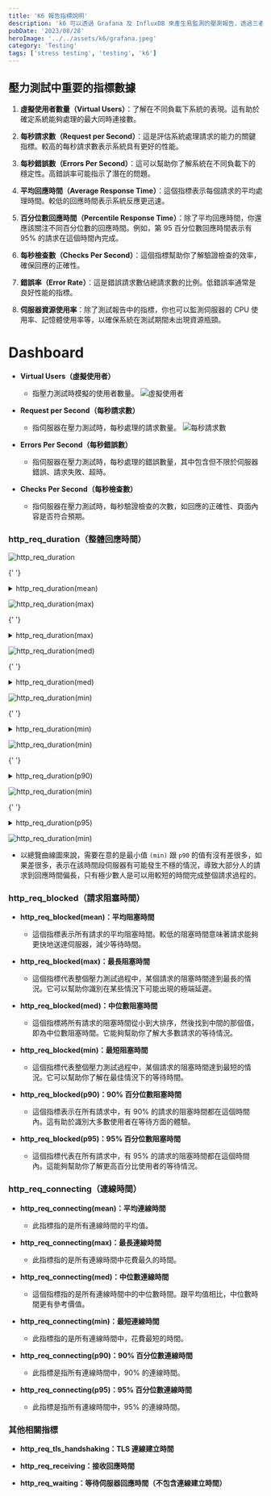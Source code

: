 ```yaml
---
title: 'K6 報告指標說明'
description: 'k6 可以透過 Grafana 及 InfluxDB 來產生易監測的壓測報告，透過三者的結合，可以將測試數據存儲在InfluxDB中，然後通過Grafana創建漂亮的圖表和儀表板，以便更好地監控和分析應用程序的性能。'
pubDate: '2023/08/28'
heroImage: '../../assets/k6/grafana.jpeg'
category: 'Testing'
tags: ['stress testing', 'testing', 'k6']
---
```


## 壓力測試中重要的指標數據

1. **虛擬使用者數量（Virtual Users）**：了解在不同負載下系統的表現。這有助於確定系統能夠處理的最大同時連接數。

2. **每秒請求數（Request per Second）**：這是評估系統處理請求的能力的關鍵指標。較高的每秒請求數表示系統具有更好的性能。

3. **每秒錯誤數（Errors Per Second）**：這可以幫助你了解系統在不同負載下的穩定性。高錯誤率可能指示了潛在的問題。

4. **平均回應時間（Average Response Time）**：這個指標表示每個請求的平均處理時間。較低的回應時間表示系統反應更迅速。

5. **百分位數回應時間（Percentile Response Time）**：除了平均回應時間，你還應該關注不同百分位數的回應時間。例如，第 95 百分位數回應時間表示有 95% 的請求在這個時間內完成。

6. **每秒檢查數（Checks Per Second）**：這個指標幫助你了解驗證檢查的效率，確保回應的正確性。

7. **錯誤率（Error Rate）**：這是錯誤請求數佔總請求數的比例。低錯誤率通常是良好性能的指標。

8. **伺服器資源使用率**：除了測試報告中的指標，你也可以監測伺服器的 CPU 使用率、記憶體使用率等，以確保系統在測試期間未出現資源瓶頸。

# Dashboard

- **Virtual Users（虛擬使用者）**

  - 指壓力測試時模擬的使用者數量。
    ![虛擬使用者](https://cvws.icloud-content.com/B/ATrvq87UVlYY3qtBYg9Awipt3noDAV7fKMNwAPwdFvbnNOSpOnaW8aev/VUs%28virtual+users%29.png?o=AoXYeLKFkohecfmHtQhG28LrzfUoics6R9gdvwaDizaS&v=1&x=3&a=CAogFcVsD_kg1C_jV4TmSo9cQWcNjSmW_bGEveJtomZ1x_USaxDe07zXozEY3rCY2aMxIgEAUgRt3noDWgSW8aevaiU3Ma9dSs3rptV9_skpxBn-qCLB4Adzezk9X-epjtZgTtIEw_G5ciVtdnA_YfWgjZYD3UeSEhVUiRbPb90tXVGRBqa7LRqTAn88GgE4&e=1693209466&fl=&r=bc2ea60d-ae6a-4dc2-a680-09e9136d0b38-1&k=h30VMO8wskToI021TNq3WA&ckc=com.apple.clouddocs&ckz=com.apple.CloudDocs&p=117&s=5PVxpb5vPSJXrTm4AsEdvaOl2qg&cd=i)

- **Request per Second（每秒請求數）**

  - 指伺服器在壓力測試時，每秒處理的請求數量。
    ![每秒請求數](https://cvws.icloud-content.com/B/AXARIrDdcTrAWVvBfR7ZWBT37AzNAc9ESx4J-oNuDxlsyDDa8SzYpvTz/RPs%28request+per+second%29.png?o=AmGJaYE9eb8kXsfLfT2uC6N-B9HboTY5g8-hdN0mIJhn&v=1&x=3&a=CAogsAc4z95OI3p4eDKKVA9HxTFBjR9my443FRFxAe7E3Y0SaxCK673XozEYisiZ2aMxIgEAUgT37AzNWgTYpvTzaiUcGHD7pkdOt6ntXMRxHhrtm7SNWjnmNK1VAgrYu2-uq7o2aAK5ciUjQ-p-4RgrDKsecBOCjRKw0LL28mJEyUEnWalB68VD0czpU3fC&e=1693209486&fl=&r=53bd1782-38af-4e9f-83e8-6b4182cd2901-1&k=aPFaDbFNT3d3UICspNgymQ&ckc=com.apple.clouddocs&ckz=com.apple.CloudDocs&p=117&s=CVfr7t9TNy_5h_8vARdEp6_hgm0&cd=i)

- **Errors Per Second（每秒錯誤數）**

  - 指伺服器在壓力測試時，每秒處理的錯誤數量，其中包含但不限於伺服器錯誤、請求失敗、超時。

- **Checks Per Second（每秒檢查數）**

  - 指伺服器在壓力測試時，每秒驗證檢查的次數，如回應的正確性、頁面內容是否符合預期。

### http_req_duration（整體回應時間）

![http_req_duration](https://cvws.icloud-content.com/B/ARPxzOuB3cptKf8UMAhwmXoHtbEDAW6uQVWlmHMUNnUM-Krh-jqGOP8m/http_duration%28mean%29.png?o=AiaLgT_mpdnebzSYj0g3cdm0a50pHV6og7Sgi5lAkiDo&v=1&x=3&a=CAogYypAwGooUjyxD64BQzCuRQ0aEOfVufHBuSwUZvwbq9sSaxD37cjXozEY98qk2aMxIgEAUgQHtbEDWgSGOP8maiVC2RlsQxR_LUh_xdYsZW7Tg7Wo0Zbapds3SeavoIv0lSmLfhMqciXCgO6-LUVf4yM-Pr4xCgfgqTIee3nWnH2o-ppiyMTwJ1cS9p8u&e=1693209666&fl=&r=dcd56dfc-1886-4371-801d-865f53021284-1&k=AdRjSCUYVEN6TN23SaVjnw&ckc=com.apple.clouddocs&ckz=com.apple.CloudDocs&p=117&s=7fue7E84xaktLFAWRReNZPK2ztM&cd=i)

{' '}

<details>
	<summary>http_req_duration(mean)</summary>- 此指標指的是所有回應時間的平均值。
</details>

![http_req_duration(max)](https://cvws.icloud-content.com/B/AUZNVuz0qYzeJ3ioTeRXnLIECxiMAQ-B2fuH15mZGH4AIthJJHJA4_aB/http_duration%28max%29.png?o=Aqefm8ZLrEvZUzN66bOrAdZg3k9ckuEb1Wg_VzziBAs-&v=1&x=3&a=CAogcCNeC3ZCnAikLSgKsLldej3seG3OpRJdg_lMpq1-jgkSaxCknsvXozEYpPum2aMxIgEAUgQECxiMWgRA4_aBaiX3BkNofSlKfJtWW9us3hqbEslHVNngFK5A9kapTHF0E3FpyD6zciWOndSgUenUCg2PiCzCPN5J0Oy7EuhBao-05ShwLe8FSaWyLTDw&e=1693209705&fl=&r=d31affd5-5b52-465b-9587-b08cf2ff3a23-1&k=8a39tJ35Q5qNenyAd9Cm8Q&ckc=com.apple.clouddocs&ckz=com.apple.CloudDocs&p=117&s=XWBLtLej-PozzT6vhisEh823HD8&cd=i)

{' '}

<details>
	<summary>http_req_duration(max)</summary>- 此指標指的是所有回應中花費最久的時間
</details>

![http_req_duration(med)](https://cvws.icloud-content.com/B/AZ3VAf_wPVq7LnQMJXDPnx3NfMYWAZzVIy8vC1H-IL99XVNBjRu2bXGu/http_duration%28med%29.png?o=ApL16nwtEzSCr9GjUvKetGMP5xYZm2hUO9tzSczLwp7q&v=1&x=3&a=CAogqe3QnfNPuTIsd-OPreueHO3LbKOpoPm7sVRi4UeUnxUSaxDY8c3XozEY2M6p2aMxIgEAUgTNfMYWWgS2bXGuaiVPeBnkGwXWUK82ltiWU_2javRW5uqAI5XPLGZazZGS4c8YtrsWciXSgBarjxPgKD2BYM1CAe7rofa2I4CI942v-p2KHZ7OmFFs44qA&e=1693209749&fl=&r=9df12fe4-7805-41bf-901b-5c913dbec7cc-1&k=UyJJUsC-FnwdQxvuwc2T_A&ckc=com.apple.clouddocs&ckz=com.apple.CloudDocs&p=117&s=JPJyGCMg1VYF25paI7izvbVohyo&cd=i)

{' '}

<details>
	<summary>http_req_duration(med)</summary>- 這個指標指的是所有回應時間中的中位數時間 - 跟 `mean`
	相比，中位數時間會更有參考價值
</details>

![http_req_duration(min)](https://cvws.icloud-content.com/B/AWUD8skgXDIuplG3j2NE-EdMbXrMAaZasmII_FHnPNUId1F7-rg8xIAQ/http_duration%28min%29.png?o=AruF3zULZFLYN3Glr_EoizShPjfRyF2zgS84JztEPFho&v=1&x=3&a=CAogfqZ0-e3jl8WlyWcfrDrPhAi4BvXT-pH8GRoMWQp4P7oSaxCz9M7XozEYs9Gq2aMxIgEAUgRMbXrMWgQ8xIAQaiUvYiKZLYBLBWqxkPc2jB4jPKJW6d6qTjSo53FTgWm0whsdre7JciUA-wLHZosshnb5W-6E6RU4AGmT3Ud26yOgG-5MG2fV_GA4LrC_&e=1693209766&fl=&r=ebacb3bb-a841-4b63-8810-f5013c31c0b6-1&k=sPO0fk0QLbQAF5IC0UHTKg&ckc=com.apple.clouddocs&ckz=com.apple.CloudDocs&p=117&s=4aawG2NOr4yHnFT3BuzBcvuXqdc&cd=i)

{' '}

<details>
	<summary>http_req_duration(min)</summary>- 此指標指的是所有回應時間中，花費最短的時間
</details>

![http_req_duration(min)](https://cvws.icloud-content.com/B/ARvHAFGAhQJsrYGEpd8bSBuzprueAZtDncXGLfwamILy9c95iIJZ16zy/http_duration%28p90%29.png?o=Alr4pGL32YVhRl0SXWv1yDct1z1V3KUKDygj9q5VCBHC&v=1&x=3&a=CAog4o_SNUW5SAqHf2pI8pXdVQX4irHYEIOr-MHWb9dTzSkSaxDZxdHXozEY2aKt2aMxIgEAUgSzprueWgRZ16zyaiXAgZu0YYJsLZxRR5blWJjxyVeFsRYdLiQ4qLu566jFOZEeyKjbciWqUrorc_DkV-wz4CmWXoBVqh7eoCgjcYH0Rni7z3O5ef5Mi0UR&e=1693209809&fl=&r=3ab3c9d6-3e11-4cd5-b275-d67c088c5bab-1&k=d34IWcXYP0e6C7ZfyoJ5Rw&ckc=com.apple.clouddocs&ckz=com.apple.CloudDocs&p=117&s=C3R415cMloWdKx62zUNkJLmylVI&cd=i)

{' '}

<details>
	<summary>http_req_duration(p90)</summary>
	- 此指標是指所有回應的時間中，90% 的回應時間
	<br />- 公式計算舉例：
	<pre>
		<code>
			// 假設你有一組請求回應時間數據（以毫秒為單位） const responseTimes = [100, 150, 200, 250,
			300, 350, 400, 450, 500, 550]; // 將這些數據從小到大進行排序 const sortedResponseTimes =
			responseTimes.sort((a, b) => a - b); // 計算第 90 百分位數位置 const percentileIndex =
			Math.floor(sortedResponseTimes.length * 0.9); // 找到排在第 90 百分位數位置的數據 const
			p90Value = sortedResponseTimes[percentileIndex]; console.log(`http_req_duration(p90) 的值是 $
			{p90Value} 毫秒`); http_req_duration(p90) 的值是 500 毫秒
		</code>
	</pre>
</details>

![http_req_duration(min)](https://cvws.icloud-content.com/B/AcE2uux8DR5D8ntrbqGmY9NI6NXLAcL4bY_gCGm-P7MIlL1KKzbJXXlV/http_duration%28p95%29.png?o=An-5qALOIjfl9WM50oPGWUuika6xFTSfcm3WIJL_-lKZ&v=1&x=3&a=CAog3ZTByKXihYhVw5UgGPOkawRFOZDC9E2bMIc1xcRU7kgSaxDb7NLXozEY28mu2aMxIgEAUgRI6NXLWgTJXXlVaiUpUPiDai8URZDbXMb7nfv_Ib0QmK9Bs-kpt4d0Zi_q90JEq46hciUW-c5bWzCo9Oj56J9Ew5IipU7lZ2IIBEeVN-Yfx1s3HyicNWwa&e=1693209830&fl=&r=7bbf357f-4583-4f21-92a0-9dbc487682f3-1&k=H52ofKEJWS3Nf0uVGSdUbQ&ckc=com.apple.clouddocs&ckz=com.apple.CloudDocs&p=117&s=p_mtQ0HXjbJKrGQedgYY8QjPxqs&cd=i)

{' '}

<details>
	<summary>http_req_duration(p95)</summary>- 此指標是指所有回應的時間中，95% 的回應時間
</details>

![http_req_duration(min)](https://cvws.icloud-content.com/B/AflvYxA1o7iNZrDJCyX7CJpKBX_IAfZr7Dsq82fxhimpQMXionkLuSXK/httq_duration%28overtime%29.jpg?o=Ao8TciDz8VjBHHHKEQA-gEsiJvs_V3SvSc5ju8jTAMpu&v=1&x=3&a=CAogr2T_bAUKag8JRL6qtzs0Q0bwu588ylSRp6eCfLxpgwYSaxD6g_bXozEY-uDR2aMxIgEAUgRKBX_IWgQLuSXKaiXrcV2hN7E8lTSUqtkwuXfSpPJcOZ_GpdK8v9cJGulpEC01840SciVM8YTf6UaJ96ZOsHoYBjNDdEYfyPfstLPA9ntVJD4IvanP69_2&e=1693210407&fl=&r=3ce1f562-7aa9-4085-8b06-e058e05c4a4e-1&k=8kf1e8omLJ8xutJNwULleA&ckc=com.apple.clouddocs&ckz=com.apple.CloudDocs&p=117&s=1kWh4mBZR3ulWHg4xaHvdNPNM9o&cd=i)

- 以總覽曲線圖來說，需要在意的是最小值 `(min)` 跟 `p90` 的值有沒有差很多，如果差很多，表示在該時間段伺服器有可能發生不穩的情況，導致大部分人的請求到回應時間偏長，只有極少數人是可以用較短的時間完成整個請求過程的。

### http_req_blocked（請求阻塞時間）

- **http_req_blocked(mean)：平均阻塞時間**

  - 這個指標表示所有請求的平均阻塞時間。較低的阻塞時間意味著請求能夠更快地送達伺服器，減少等待時間。

- **http_req_blocked(max)：最長阻塞時間**

  - 這個指標代表整個壓力測試過程中，某個請求的阻塞時間達到最長的情況。它可以幫助你識別在某些情況下可能出現的極端延遲。

- **http_req_blocked(med)：中位數阻塞時間**

  - 這個指標將所有請求的阻塞時間從小到大排序，然後找到中間的那個值，即為中位數阻塞時間。它能夠幫助你了解大多數請求的等待情況。

- **http_req_blocked(min)：最短阻塞時間**

  - 這個指標代表整個壓力測試過程中，某個請求的阻塞時間達到最短的情況。它可以幫助你了解在最佳情況下的等待時間。

- **http_req_blocked(p90)：90% 百分位數阻塞時間**

  - 這個指標表示在所有請求中，有 90% 的請求的阻塞時間都在這個時間內。這有助於識別大多數使用者在等待方面的體驗。

- **http_req_blocked(p95)：95% 百分位數阻塞時間**

  - 這個指標代表在所有請求中，有 95% 的請求的阻塞時間都在這個時間內。這能夠幫助你了解更高百分比使用者的等待情況。

### http_req_connecting（連線時間）

- **http_req_connecting(mean)：平均連線時間**

  - 此指標指的是所有連線時間的平均值。

- **http_req_connecting(max)：最長連線時間**

  - 此指標指的是所有連線時間中花費最久的時間。

- **http_req_connecting(med)：中位數連線時間**

  - 這個指標指的是所有連線時間中的中位數時間。跟平均值相比，中位數時間更有參考價值。

- **http_req_connecting(min)：最短連線時間**

  - 此指標指的是所有連線時間中，花費最短的時間。

- **http_req_connecting(p90)：90% 百分位數連線時間**

  - 此指標是指所有連線時間中，90% 的連線時間。

- **http_req_connecting(p95)：95% 百分位數連線時間**

  - 此指標是指所有連線時間中，95% 的連線時間。

### 其他相關指標

- **http_req_tls_handshaking：TLS 連線建立時間**

- **http_req_receiving：接收回應時間**

- **http_req_waiting：等待伺服器回應時間（不包含連線建立時間）**
